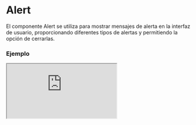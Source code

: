 
# Alert

El componente Alert se utiliza para mostrar mensajes de alerta en la interfaz de usuario, proporcionando diferentes tipos de alertas y permitiendo la opción de cerrarlas.

### Ejemplo

<Iframe
  minHeightIframe="30dvh"
  src="https://fenextjs-component-storybook.vercel.app/iframe.html?args=&id=component-alert--index&viewMode=story"
/>

### Importacion

Para importar el componente Alert, se puede hacer desde fenextjs

```tsx copy
import { Alert } from "fenextjs";
```

### Parametros

| Parametro | Tipo      | Requerido | Default     | Descripcion                                                                                |
| --------- | --------- | --------- | ----------- | ------------------------------------------------------------------------------------------ |
| message   | string    | sí        |             | El mensaje que se mostrará en el contenido de la alerta.                                   |
| type      | AlertType | sí        |             | El tipo de alerta a mostrar, que puede estar relacionado con el estilo visual de la misma. |
| iconClose | ReactNode | no        | \<Close /\> | El icono que se mostrará para cerrar la alerta.                                            |
| onClose   | function  | no        |             | Función que se ejecuta cuando se cierra la alerta.                                         |
| className | string    | no        | ""          | Clase personalizada para el componente de alerta.                                          |
| data      | any       | no        |             | Datos adicionales o metadatos que se pueden agregar al componente de alerta.               |

### AlertType

Dependiendo del valor de 'AlertType', el estilo de la alerta sera diferente

| AlertType | Descripción                     |
| --------- | ------------------------------- |
| OK        | Mensaje de exito.               |
| ERROR     | Mensaje de error.               |
| NORMAL    | Mensaje sin estatus específico. |
| WARNING   | Mensaje de advertencia.         |

### Storybook

Para ver el storybook del componente lo puede hacer con este [link](https://fenextjs-component-storybook.vercel.app/?path=/story/component-alert--index)

### Usos

- Básico

```tsx copy
<Alert message="This is an alert!" type="info" />
```

- Alerta con función de cierre

```tsx copy
<Alert
  message="Close this alert"
  type="warning"
  onClose={() => alert("¡Alerta cerró!")}
/>
```

- Alerta con icono personalizado

```tsx copy
<Alert message="Custom icon alert" type="error" iconClose={<CustomIcon />} />
```

